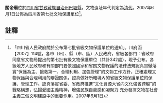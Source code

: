 {{msg:四川省文物保護單位
|名稱 = 關帝廟
|編號 = 193
|圖片 = 
|級別 = S7
|分類 = 
|時代 = [[清代|清代]]
|地点 = [[四川省|四川省]][[甘孜藏族自治州|甘孜藏族自治州]][[巴塘縣|巴塘縣]]
|坐標 =
|登錄 = 2007年6月1日
}}
'''關帝廟'''位於[[四川省|四川省]][[甘孜藏族自治州|甘孜藏族自治州]][[巴塘縣|巴塘縣]]，文物遺址年代判定為[[清代|清代]]。2007年6月1日公佈為四川省第七批文物保護單位<ref>「四川省人民政府關於公布第七批省級文物保護單位的通知」，川府函【2007】114號，各市（州）、縣（市、區）人民政府，省級各部門：省政府同意省文物局提出的第七批有級文物保護單位（共計342處），現予公布。各級地方人民政府和有關部門要依照國家和省關文物保護的法律法規認真貫徹落實“保護為主、搶救第一、合理利用、加強管理”的文物工作方針，正確處理文物保護與合理利用的辯證關係，認真做好所轄境內的省級文物保護單位的保護、管理工作。認真落實省委、省政府推進“文化資源大省向文化強省跨越”的戰略構想，弘揚愛國主義精神，增強民族自豪感和凝聚力.充分發揮文物在社會主義三個文明建設中的重要作用。2007年6月1日</ref>。
==註釋==
{{reflist}}
{{文物保護單位小作品}}